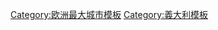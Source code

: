 {{Largest cities
| name         = 義大利城市人口列表
| country      = 義大利
| stat_ref     = [[国家统计研究所 (意大利)|義大利國家統計研究所]]於2014年12月31日的資料
| list_by_pop  = <!-- link to the list of cities in the given country, if possible sorted by population -->
| class        = nav
| div_name     = 行政区划
| div_link     =
|bodyclass = hlist
|state  = {{{state<includeonly>|autocollapse</includeonly>}}}

| city_1 = 羅馬| div_1 = 拉吉歐 | pop_1 = 2,872,021 | img_1 = Vatican City at Large.jpg
| city_2 = 米蘭 | div_2 = 倫巴底 | pop_2 = 1,337,155 | img_2 =Milano_piazza_Duomo.jpg
| city_3 = 那不勒斯 | div_3 = 坎帕尼亞 | pop_3 = 978,399 | img_3 =Napoli6.png
| city_4 = 杜林 | div_4 = 皮埃蒙特 | pop_4 = 896,773 | img_4 = Torino.jpg
| city_5 = 巴勒莫 | div_5 = 西西里島 | pop_5 = 678,492  
| city_6 = 熱內亞 | div_6 = 利古里亞 | pop_6 = 592,507  
| city_7 = 波隆納 | div_7 = 艾米利亞-羅馬涅 | pop_7 = 386,181  
| city_8 = 佛羅倫斯 | div_8 =托斯卡尼 | pop_8 = 381,037
| city_9 = 巴里 | div_9 = 普利亞 | pop_9 = 327,361
| city_10 = 卡塔尼亞 | div_10 = 西西里島 | pop_10 = 315,601 
| city_11 = 威尼斯 | div_11 = 	威尼托 | pop_11 = 264,579
| city_12 = 維羅納 | div_12 = 	威尼托 | pop_12 = 260,125
| city_13 = 墨西拿 | div_13 = 西西里島 | pop_13 = 240,414
| city_14 = 帕多瓦 | div_14 = 威尼托 | pop_14 = 211,210
| city_15 = 第里雅斯特 | div_15 = 弗留利-威尼斯朱利亞 | pop_15 = 205,413
| city_16 = 塔蘭托 | div_16 = 普利亞 | pop_16 = 202,016
| city_17 = 布雷西亞 | div_17 = 倫巴底 | pop_17 = 196,058
| city_18 = 普拉托 | div_18 = 托斯卡尼 | pop_18 = 191,002
| city_19 = 帕爾馬 | div_19 = 艾米利亞-羅馬涅 | pop_19 = 190,284
| city_20 = 摩德納 | div_20 = 艾米利亞-羅馬涅 | pop_20 = 185,148
}}<noinclude>
[[Category:欧洲最大城市模板]]
[[Category:義大利模板]]
</noinclude>